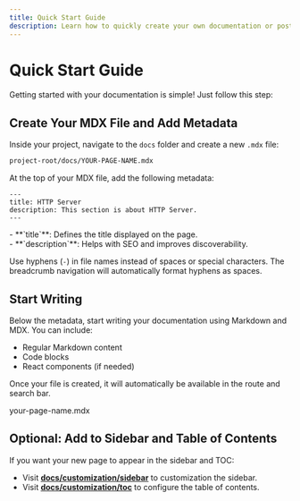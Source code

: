 ```yaml
---
title: Quick Start Guide
description: Learn how to quickly create your own documentation or post.
---
```


# Quick Start Guide

Getting started with your documentation is simple! Just follow this step:

## Create Your MDX File and Add Metadata

Inside your project, navigate to the `docs` folder and create a new `.mdx` file:


```sh
project-root/docs/YOUR-PAGE-NAME.mdx
```

At the top of your MDX file, add the following metadata:


```mdx
---
title: HTTP Server
description: This section is about HTTP Server.
---
```

<div>
- **`title`**: Defines the title displayed on the page.<br/>
- **`description`**: Helps with SEO and improves discoverability.
</div>

<Note>Use hyphens (`-`) in file names instead of spaces or special characters. The breadcrumb navigation will automatically format hyphens as spaces.</Note>

## Start Writing

Below the metadata, start writing your documentation using Markdown and MDX. You can include:

- Regular Markdown content
- Code blocks
- React components (if needed)

Once your file is created, it will automatically be available in the route and search bar.

<FolderTree className="overflow-hidden p-2">
  <Folder element="project-root" defaultOpen={true}>
    <Folder element="docs" defaultOpen={true}>
      <File>
        <p>your-page-name.mdx</p>
      </File>
    </Folder>
  </Folder>
</FolderTree>

## Optional: Add to Sidebar and Table of Contents

If you want your new page to appear in the sidebar and TOC:

- Visit **[docs/customization/sidebar](/docs/customization/sidebar)** to customization the sidebar.
- Visit **[docs/customization/toc](/docs/customization/toc)** to configure the table of contents.

